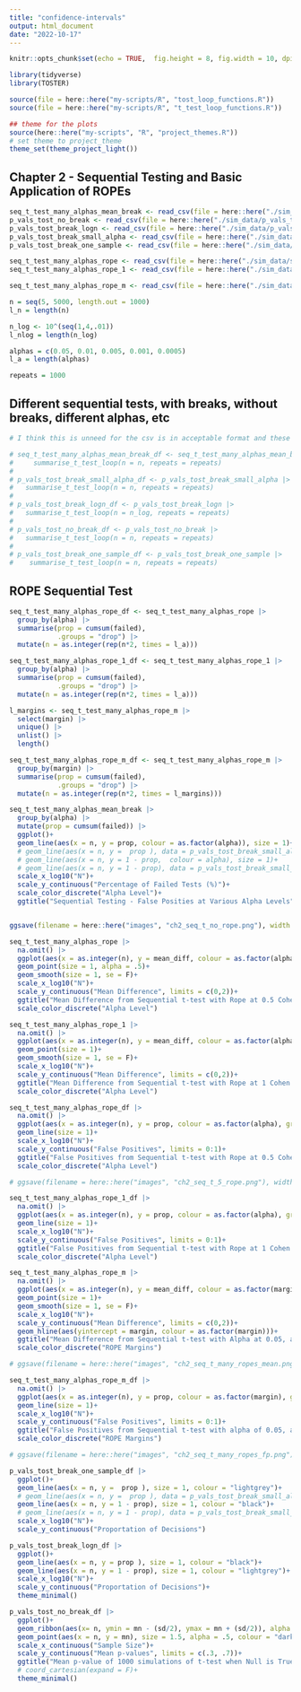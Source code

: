 ```yaml
---
title: "confidence-intervals"
output: html_document
date: "2022-10-17"
---
```


```r
knitr::opts_chunk$set(echo = TRUE,  fig.height = 8, fig.width = 10, dpi = 300)
```

```r
library(tidyverse)
library(TOSTER)

source(file = here::here("my-scripts/R", "tost_loop_functions.R"))
source(file = here::here("my-scripts/R", "t_test_loop_functions.R"))

## theme for the plots
source(here::here("my-scripts", "R", "project_themes.R"))
# set theme to project_theme
theme_set(theme_project_light())
```

## Chapter 2 - Sequential Testing and Basic Application of ROPEs

```r
seq_t_test_many_alphas_mean_break <- read_csv(file = here::here("./sim_data/seq_t_test_many_alphas_mean_break.csv"))
p_vals_tost_no_break <- read_csv(file = here::here("./sim_data/p_vals_tost_no_break.csv"))
p_vals_tost_break_logn <- read_csv(file = here::here("./sim_data/p_vals_tost_break_logn.csv"))
p_vals_tost_break_small_alpha <- read_csv(file = here::here("./sim_data/p_vals_tost_break_small_alpha.csv"))
p_vals_tost_break_one_sample <- read_csv(file = here::here("./sim_data/p_vals_tost_break_one_sample.csv"))

seq_t_test_many_alphas_rope <- read_csv(file = here::here("./sim_data/seq_t_test_many_alphas_rope.csv"))
seq_t_test_many_alphas_rope_1 <- read_csv(file = here::here("./sim_data/seq_t_test_many_alphas_rope_1.csv"))

seq_t_test_many_alphas_rope_m <- read_csv(file = here::here("./sim_data/seq_t_test_many_alphas_rope_m.csv"))
```

```r
n = seq(5, 5000, length.out = 1000)
l_n = length(n)

n_log <- 10^(seq(1,4,.01))
l_nlog = length(n_log)

alphas = c(0.05, 0.01, 0.005, 0.001, 0.0005)
l_a = length(alphas)

repeats = 1000
```

## Different sequential tests, with breaks, without breaks, different alphas, etc
```r
# I think this is unneed for the csv is in acceptable format and these functions do not produce nice dataframes

# seq_t_test_many_alphas_mean_break_df <- seq_t_test_many_alphas_mean_break |> 
#     summarise_t_test_loop(n = n, repeats = repeats)
# 
# p_vals_tost_break_small_alpha_df <- p_vals_tost_break_small_alpha |> 
#   summarise_t_test_loop(n = n, repeats = repeats)
# 
# p_vals_tost_break_logn_df <- p_vals_tost_break_logn |> 
#   summarise_t_test_loop(n = n_log, repeats = repeats)
# 
# p_vals_tost_no_break_df <- p_vals_tost_no_break |> 
#   summarise_t_test_loop(n = n, repeats = repeats)
# 
# p_vals_tost_break_one_sample_df <- p_vals_tost_break_one_sample |> 
#    summarise_t_test_loop(n = n, repeats = repeats)
```

## ROPE Sequential Test
```r
seq_t_test_many_alphas_rope_df <- seq_t_test_many_alphas_rope |> 
  group_by(alpha) |> 
  summarise(prop = cumsum(failed), 
            .groups = "drop") |> 
  mutate(n = as.integer(rep(n*2, times = l_a)))

seq_t_test_many_alphas_rope_1_df <- seq_t_test_many_alphas_rope_1 |> 
  group_by(alpha) |> 
  summarise(prop = cumsum(failed), 
            .groups = "drop") |> 
  mutate(n = as.integer(rep(n*2, times = l_a)))
```

```r
l_margins <- seq_t_test_many_alphas_rope_m |> 
  select(margin) |> 
  unique() |> 
  unlist() |> 
  length()

seq_t_test_many_alphas_rope_m_df <- seq_t_test_many_alphas_rope_m |> 
  group_by(margin) |> 
  summarise(prop = cumsum(failed), 
            .groups = "drop") |> 
  mutate(n = as.integer(rep(n*2, times = l_margins)))
```


```r
seq_t_test_many_alphas_mean_break |>
  group_by(alpha) |> 
  mutate(prop = cumsum(failed)) |> 
  ggplot()+
  geom_line(aes(x = n, y = prop, colour = as.factor(alpha)), size = 1)+
  # geom_line(aes(x = n, y =  prop ), data = p_vals_tost_break_small_alpha_df, size = 1, colour = "skyblue")+
  # geom_line(aes(x = n, y = 1 - prop,  colour = alpha), size = 1)+
  # geom_line(aes(x = n, y = 1 - prop), data = p_vals_tost_break_small_alpha_df, size = 1, colour = "deepskyblue4")+
  scale_x_log10("N")+
  scale_y_continuous("Percentage of Failed Tests (%)")+
  scale_color_discrete("Alpha Level")+
  ggtitle("Sequential Testing - False Posities at Various Alpha Levels")


ggsave(filename = here::here("images", "ch2_seq_t_no_rope.png"), width = 10, height = 8, dpi = 360)
```


```r
seq_t_test_many_alphas_rope |> 
  na.omit() |> 
  ggplot(aes(x = as.integer(n), y = mean_diff, colour = as.factor(alpha), group = alpha))+
  geom_point(size = 1, alpha = .5)+
  geom_smooth(size = 1, se = F)+
  scale_x_log10("N")+
  scale_y_continuous("Mean Difference", limits = c(0,2))+
  ggtitle("Mean Difference from Sequential t-test with Rope at 0.5 Cohen's d")+
  scale_color_discrete("Alpha Level")

seq_t_test_many_alphas_rope_1 |> 
  na.omit() |> 
  ggplot(aes(x = as.integer(n), y = mean_diff, colour = as.factor(alpha), group = alpha))+
  geom_point(size = 1)+
  geom_smooth(size = 1, se = F)+
  scale_x_log10("N")+
  scale_y_continuous("Mean Difference", limits = c(0,2))+
  ggtitle("Mean Difference from Sequential t-test with Rope at 1 Cohen's d")+
  scale_color_discrete("Alpha Level")
```

```r
seq_t_test_many_alphas_rope_df |> 
  na.omit() |> 
  ggplot(aes(x = as.integer(n), y = prop, colour = as.factor(alpha), group = alpha))+
  geom_line(size = 1)+
  scale_x_log10("N")+
  scale_y_continuous("False Positives", limits = 0:1)+
  ggtitle("False Positives from Sequential t-test with Rope at 0.5 Cohen's d")+
  scale_color_discrete("Alpha Level")

# ggsave(filename = here::here("images", "ch2_seq_t_5_rope.png"), width = 10, height = 8, dpi = 360)

seq_t_test_many_alphas_rope_1_df |> 
  na.omit() |> 
  ggplot(aes(x = as.integer(n), y = prop, colour = as.factor(alpha), group = alpha))+
  geom_line(size = 1)+
  scale_x_log10("N")+
  scale_y_continuous("False Positives", limits = 0:1)+
  ggtitle("False Positives from Sequential t-test with Rope at 1 Cohen's d")+
  scale_color_discrete("Alpha Level")
```

```r

seq_t_test_many_alphas_rope_m |> 
  na.omit() |> 
  ggplot(aes(x = as.integer(n), y = mean_diff, colour = as.factor(margin), group = margin))+
  geom_point(size = 1)+
  geom_smooth(size = 1, se = F)+
  scale_x_log10("N")+
  scale_y_continuous("Mean Difference", limits = c(0,2))+
  geom_hline(aes(yintercept = margin, colour = as.factor(margin)))+
  ggtitle("Mean Difference from Sequential t-test with Alpha at 0.05, at various ROPE margins")+
  scale_color_discrete("ROPE Margins")

# ggsave(filename = here::here("images", "ch2_seq_t_many_ropes_mean.png"), width = 10, height = 8, dpi = 360)

seq_t_test_many_alphas_rope_m_df |> 
  na.omit() |> 
  ggplot(aes(x = as.integer(n), y = prop, colour = as.factor(margin), group = margin))+
  geom_line(size = 1)+
  scale_x_log10("N")+
  scale_y_continuous("False Positives", limits = 0:1)+
  ggtitle("False Positives from Sequential t-test with alpha of 0.05, at various ROPE margins")+
  scale_color_discrete("ROPE Margins")

# ggsave(filename = here::here("images", "ch2_seq_t_many_ropes_fp.png"), width = 10, height = 8, dpi = 360)

```



```r
p_vals_tost_break_one_sample_df |> 
  ggplot()+
  geom_line(aes(x = n, y =  prop ), size = 1, colour = "lightgrey")+
  # geom_line(aes(x = n, y =  prop ), data = p_vals_tost_break_small_alpha_df, size = 1, colour = "skyblue")+
  geom_line(aes(x = n, y = 1 - prop), size = 1, colour = "black")+
  # geom_line(aes(x = n, y = 1 - prop), data = p_vals_tost_break_small_alpha_df, size = 1, colour = "deepskyblue4")+
  scale_x_log10("N")+
  scale_y_continuous("Proportation of Decisions")
```


```r
p_vals_tost_break_logn_df |> 
  ggplot()+
  geom_line(aes(x = n, y = prop ), size = 1, colour = "black")+
  geom_line(aes(x = n, y = 1 - prop), size = 1, colour = "lightgrey")+
  scale_x_log10("N")+
  scale_y_continuous("Proportation of Decisions")+
  theme_minimal()
```

```r
p_vals_tost_no_break_df |> 
  ggplot()+
  geom_ribbon(aes(x= n, ymin = mn - (sd/2), ymax = mn + (sd/2)), alpha = .4, fill = "lightblue")+
  geom_point(aes(x = n, y = mn), size = 1.5, alpha = .5, colour = "darkblue")+
  scale_x_continuous("Sample Size")+
  scale_y_continuous("Mean p-values", limits = c(.3, .7))+
  ggtitle("Mean p-value of 1000 simulations of t-test when Null is True, at various sample sizes")+
  # coord_cartesian(expand = F)+
  theme_minimal()
```